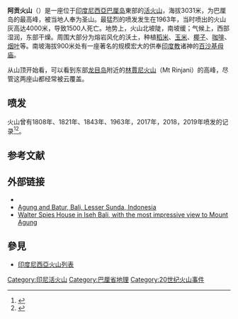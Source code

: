 {{refimprove|time=2016-05-02T23:47:36+00:00}}
{{Infobox mountain
| Name = 阿贡火山
| Photo = Agung usgs.jpg
| Caption = 阿贡火山，1989年
| elevation_m = 3031
| elevation_ref = <ref name=xh20171126>{{Cite news |url=http://news.xinhuanet.com/world/2017-11/26/c_1122012672.htm |title=巴厘岛火山再次喷发　中国公民应谨慎前往 |publisher=新華網 |date=2017-11-26 |accessdate=2017-11-28 |archive-date=2017-12-03 |archive-url=https://web.archive.org/web/20171203233320/http://news.xinhuanet.com/world/2017-11/26/c_1122012672.htm |dead-url=no }}</ref>
| Location = {{IDN}}[[巴厘岛|巴厘岛]]
| Range = 
| Prominence = 
| Coordinates ={{coord|8|20|31.2|S|115|30|28.8|E|type:mountain}}
| lat_d = 8 | lat_m = 20 | lat_s = 31.2 | lat_NS = S
| long_d = 115 | long_m = 30 | long_s = 28.8 | long_EW = E
| pushpin_map = Indonesia Bali
| pushpin_label_position = none
| pushpin_map_caption = 阿貢火山在印度尼西亞巴厘島的位置
| Topographic map =
| Type = [[复式火山|复式火山]]
| Age = 
| Last eruption = 2018年12月30日
}}
'''阿贡火山'''（{{lang-id|Gunung Agung}}）是一座位于[[印度尼西亞|印度尼西亞]][[巴厘岛|巴厘岛]]東部的[[活火山|活火山]]，海拔3031米，为巴厘岛的最高峰，被当地人奉为圣山。最猛烈的喷发发生在1963年，当时喷出的火山灰高达4000米，导致1500人死亡。地势上，火山北坡陡，南坡缓；气候上，西部湿润，东部干燥。周围大部分为熔岩风化的沃土，种植[[稻米|稻米]]、[[玉米|玉米]]、[[椰子|椰子]]、[[咖啡|咖啡]]、[[烟叶|烟叶]]等。南坡海拔900米处有一座著名的规模宏大的供奉[[印度教|印度教]]诸神的[[百沙基母庙|百沙基母庙]]。

从山顶开始看，可以看到东部[[龙目岛|龙目岛]]附近的[[林賈尼火山|林賈尼火山]]（Mt Rinjani）的高峰，尽管这两座山都经常被云覆盖。

== 喷发 ==
火山曾有1808年、1821年、1843年、1963年，2017年，2018，2019年喷发的记录<ref>{{cite news|publisher=kumparan|language=id|title=Sejarah Letusan Gunung Agung dari Masa ke Masa|url=https://kumparan.com/maria-duhita/sejarah-letusan-gunung-agung-dari-masa-ke-masa|date=2017年9月24日|accessdate=2017年11月29日|archive-date=2020年9月21日|archive-url=https://web.archive.org/web/20200921162423/https://kumparan.com/maria-duhita/sejarah-letusan-gunung-agung-dari-masa-ke-masa|dead-url=no}}</ref><ref>{{cite news|publisher=联合早报|language=zh|title=峇厘阿贡火山喷发 我国数十航班取消|url=https://www.zaobao.com.sg/znews/singapore/story20180629-871188|date=2018年6月29日|accessdate=2018年6月30日|archive-date=2018年6月30日|archive-url=https://web.archive.org/web/20180630190249/https://www.zaobao.com.sg/znews/singapore/story20180629-871188|dead-url=no}}</ref>。

== 参考文献 ==
{{Reflist}}

== 外部链接 ==
{{Commons category|Mount Agung}}
* {{Wikitravel}}
* [https://web.archive.org/web/20050123051328/http://volcano.und.nodak.edu/vwdocs/volc_images/img_agung_batur.html Agung and Batur, Bali, Lesser Sunda, Indonesia]
* [http://www.walterspies.com/ Walter Spies House in Iseh Bali, with the most impressive view to Mount Agung] {{Wayback|url=http://www.walterspies.com/ |date=20200203032905 }}

== 參見 ==
{{Portal box|东南亚|地理}}
* [[印度尼西亞火山列表|印度尼西亞火山列表]]

[[Category:印尼活火山|Category:印尼活火山]]
[[Category:巴厘省地理|Category:巴厘省地理]]
[[Category:20世纪火山事件|Category:20世纪火山事件]]